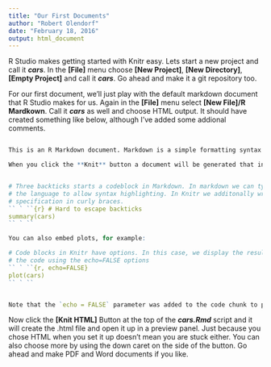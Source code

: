 ```yaml
---
title: "Our First Documents"
author: "Robert Olendorf"
date: "February 18, 2016"
output: html_document
---
```


R Studio makes getting started with Knitr easy. Lets start a  new project and call it **_cars_**. In the **[File]** menu choose **[New Project]**, **[New Directory]**, **[Empty Project]** and call it **_cars_**. Go ahead and make it a git repository too.

For our first document, we'll just play with the default markdown document that R Studio makes for us. Again in the **[File]** menu select **[New File]/R Mardkown**. Call it **_cars_** as well and choose HTML output. It should have created something like below, although I've added some addional comments.

```r

This is an R Markdown document. Markdown is a simple formatting syntax for authoring HTML, PDF, and MS Word documents. For more details on using R Markdown see <http://rmarkdown.rstudio.com>.

When you click the **Knit** button a document will be generated that includes both content as well as the output of any embedded R code chunks within the document. You can embed an R code chunk like this:


# Three backticks starts a codeblock in Markdown. In markdown we can typically specify 
# the language to allow syntax highlighting. In Knitr we additonally wrap the language 
# specification in curly braces.
`` ` ``{r} # Hard to escape backticks 
summary(cars)
`` ` ``

You can also embed plots, for example:

# Code blocks in Knitr have options. In this case, we display the results without
# the code using the echo=FALSE options
`` ` ``{r, echo=FALSE}
plot(cars)
`` ` ``


Note that the `echo = FALSE` parameter was added to the code chunk to prevent printing of the R code that generated the plot.
```

Now click the **[Knit HTML]** Button at the top of the **_cars.Rmd_** script and it will create the .html file and open it up in a preview panel. Just because you chose HTML when you set it up doesn't mean you are stuck either. You can also choose more by using the down caret on the side of the button. Go ahead and make PDF and Word documents if you like.


